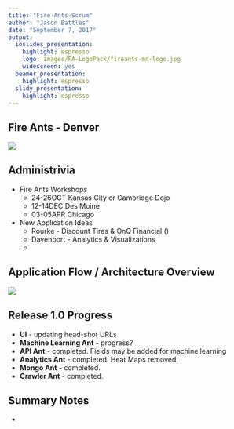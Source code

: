 ```yaml
---
title: "Fire-Ants-Scrum"
author: "Jason Battles"
date: "September 7, 2017"
output:
  ioslides_presentation:
    highlight: espresso
    logo: images/FA-LogoPack/fireants-md-logo.jpg
    widescreen: yes
  beamer_presentation:
    highlight: espresso
  slidy_presentation:
    highlight: espresso
---
```

## Fire Ants - Denver
![](images/FireAnts-Denver-20170831.png)


## Administrivia
- Fire Ants Workshops
    * 24-26OCT  Kansas City or Cambridge Dojo
    * 12-14DEC  Des Moine
    * 03-05APR  Chicago
- New Application Ideas
    * Rourke - Discount Tires & OnQ Financial ()
    * Davenport - Analytics & Visualizations
    * 
    
## Application Flow / Architecture Overview
![](admin/mlb-pf-appflow-md.png)

## Release 1.0 Progress
* **UI** - updating head-shot URLs
* **Machine Learning Ant** - progress?
* **API Ant** - completed.  Fields may be added for machine learning
* **Analytics Ant** - completed. Heat Maps removed. 
* **Mongo Ant** - completed.
* **Crawler Ant** - completed.

## Summary Notes
* 
                                
